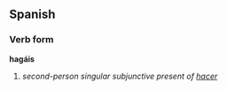 ==Spanish==
===Verb form===
'''hagáis'''

# ''second-person singular subjunctive present of [[hacer]]''